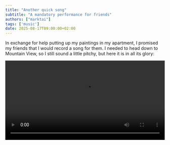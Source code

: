 ```yaml
---
title: "Another quick song"
subtitle: "A mandatory performance for friends"
authors: ["marktai"]
tags: ['music']
date: 2025-08-17T09:00:00+02:00
---
```

In exchange for help putting up my paintings in my apartment, I promised my friends that I would record a song for them. I needed to head down to Mountain View, so I still sound a little pitchy, but here it is in all its glory:

<video controls autoPlay name='media' width='100%'><source src='https://www.marktai.com/download/me/mark%20everything.mp4' type='video/mp4'/>Your browser does not support this video</video>
